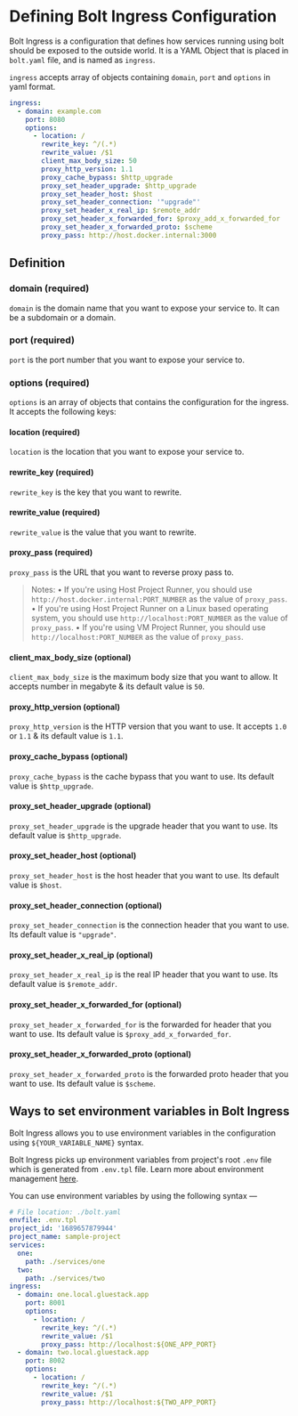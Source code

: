 
<Meta pageTitle="bolt ingress | bolt-framework" description="Run Docker containers, child processes, or even encapsulate your entire project within a VM, all under one unified API." />





# Defining Bolt Ingress Configuration

Bolt Ingress is a configuration that defines how services running using bolt should be exposed to the outside world. It is a YAML Object that is placed in `bolt.yaml` file, and is named as `ingress`.

`ingress` accepts array of objects containing `domain`, `port` and `options` in yaml format.

```yaml
ingress:
  - domain: example.com
    port: 8080
    options:
      - location: /
        rewrite_key: ^/(.*)
        rewrite_value: /$1
        client_max_body_size: 50
        proxy_http_version: 1.1
        proxy_cache_bypass: $http_upgrade
        proxy_set_header_upgrade: $http_upgrade
        proxy_set_header_host: $host
        proxy_set_header_connection: '"upgrade"'
        proxy_set_header_x_real_ip: $remote_addr
        proxy_set_header_x_forwarded_for: $proxy_add_x_forwarded_for
        proxy_set_header_x_forwarded_proto: $scheme
        proxy_pass: http://host.docker.internal:3000
```

## Definition

### domain (required)

`domain` is the domain name that you want to expose your service to. It can be a subdomain or a domain.

### port (required)

`port` is the port number that you want to expose your service to.

### options (required)

`options` is an array of objects that contains the configuration for the ingress. It accepts the following keys:

#### location (required)

`location` is the location that you want to expose your service to.

#### rewrite_key (required)

`rewrite_key` is the key that you want to rewrite.

#### rewrite_value (required)

`rewrite_value` is the value that you want to rewrite.

#### proxy_pass (required)

`proxy_pass` is the URL that you want to reverse proxy pass to.

> Notes:
> • If you're using Host Project Runner, you should use `http://host.docker.internal:PORT_NUMBER` as the value of `proxy_pass`.
> • If you're using Host Project Runner on a Linux based operating system, you should use `http://localhost:PORT_NUMBER` as the value of `proxy_pass`.
> • If you're using VM Project Runner, you should use `http://localhost:PORT_NUMBER` as the value of `proxy_pass`.

#### client_max_body_size (optional)

`client_max_body_size` is the maximum body size that you want to allow. It accepts number in megabyte & its default value is `50`.

#### proxy_http_version (optional)

`proxy_http_version` is the HTTP version that you want to use. It accepts `1.0` or `1.1` & its default value is `1.1`.

#### proxy_cache_bypass (optional)

`proxy_cache_bypass` is the cache bypass that you want to use. Its default value is `$http_upgrade`.

#### proxy_set_header_upgrade (optional)

`proxy_set_header_upgrade` is the upgrade header that you want to use. Its default value is `$http_upgrade`.

#### proxy_set_header_host (optional)

`proxy_set_header_host` is the host header that you want to use. Its default value is `$host`.

#### proxy_set_header_connection (optional)

`proxy_set_header_connection` is the connection header that you want to use. Its default value is `"upgrade"`.

#### proxy_set_header_x_real_ip (optional)

`proxy_set_header_x_real_ip` is the real IP header that you want to use. Its default value is `$remote_addr`.

#### proxy_set_header_x_forwarded_for (optional)

`proxy_set_header_x_forwarded_for` is the forwarded for header that you want to use. Its default value is `$proxy_add_x_forwarded_for`.

#### proxy_set_header_x_forwarded_proto (optional)

`proxy_set_header_x_forwarded_proto` is the forwarded proto header that you want to use. Its default value is `$scheme`.

## Ways to set environment variables in Bolt Ingress

Bolt Ingress allows you to use environment variables in the configuration using `${YOUR_VARIABLE_NAME}` syntax.

Bolt Ingress picks up environment variables from project's root `.env` file which is generated from `.env.tpl` file. Learn more about environment management [here](/docs/references/env-management).

You can use environment variables by using the following syntax —

```yaml
# File location: ./bolt.yaml
envfile: .env.tpl
project_id: '1689657879944'
project_name: sample-project
services:
  one:
    path: ./services/one
  two:
    path: ./services/two
ingress:
  - domain: one.local.gluestack.app
    port: 8001
    options:
      - location: /
        rewrite_key: ^/(.*)
        rewrite_value: /$1
        proxy_pass: http://localhost:${ONE_APP_PORT}
  - domain: two.local.gluestack.app
    port: 8002
    options:
      - location: /
        rewrite_key: ^/(.*)
        rewrite_value: /$1
        proxy_pass: http://localhost:${TWO_APP_PORT}
```
